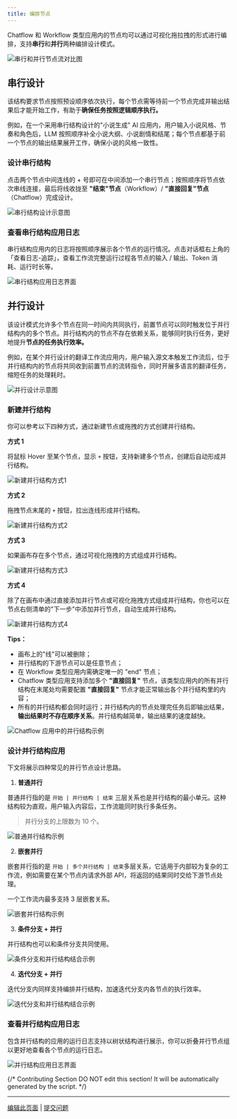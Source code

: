 ```yaml
---
title: 编排节点
---
```


Chatflow 和 Workflow 类型应用内的节点均可以通过可视化拖拉拽的形式进行编排，支持**串行**和**并行**两种编排设计模式。

<Frame caption="上图为串行节点流、下图为并行节点流">
  <img src="https://assets-docs.dify.ai/dify-enterprise-mintlify/zh_CN/guides/workflow/3a087683b42b421d73bf4f4ed224df9c.png" alt="串行和并行节点流对比图" />
</Frame>

## 串行设计

该结构要求节点按照预设顺序依次执行，每个节点需等待前一个节点完成并输出结果后才能开始工作，有助于**确保任务按照逻辑顺序执行。**

例如，在一个采用串行结构设计的"小说生成" AI 应用内，用户输入小说风格、节奏和角色后，LLM 按照顺序补全小说大纲、小说剧情和结尾；每个节点都基于前一个节点的输出结果展开工作，确保小说的风格一致性。

### 设计串行结构

点击两个节点中间连线的 + 号即可在中间添加一个串行节点；按照顺序将节点依次串线连接，最后将线收拢至 **"结束"节点**（Workflow）/ **"直接回复"节点**（Chatflow）完成设计。

<Frame caption="串行结构">
  <img src="https://assets-docs.dify.ai/dify-enterprise-mintlify/zh_CN/guides/workflow/4fbde8db25205e6532550e4da688a839.png" alt="串行结构设计示意图" />
</Frame>

### 查看串行结构应用日志

串行结构应用内的日志将按照顺序展示各个节点的运行情况。点击对话框右上角的 「查看日志-追踪」，查看工作流完整运行过程各节点的输入 / 输出、Token 消耗、运行时长等。

<Frame caption="串行结构应用日志">
  <img src="https://assets-docs.dify.ai/dify-enterprise-mintlify/zh_CN/guides/workflow/46478beb414087e7ce030017d8cb1fbe.png" alt="串行结构应用日志界面" />
</Frame>

## 并行设计

该设计模式允许多个节点在同一时间内共同执行，前置节点可以同时触发位于并行结构内的多个节点。并行结构内的节点不存在依赖关系，能够同时执行任务，更好地提升**节点的任务执行效率。**

例如，在某个并行设计的翻译工作流应用内，用户输入源文本触发工作流后，位于并行结构内的节点将共同收到前置节点的流转指令，同时开展多语言的翻译任务，缩短任务的处理耗时。

<Frame caption="并行设计">
  <img src="https://assets-docs.dify.ai/dify-enterprise-mintlify/zh_CN/guides/workflow/2cd6bb97c75cc3bdaa4a95dd35e637b9.png" alt="并行设计示意图" />
</Frame>

### 新建并行结构

你可以参考以下四种方式，通过新建节点或拖拽的方式创建并行结构。

**方式 1**

将鼠标 Hover 至某个节点，显示 `+` 按钮，支持新建多个节点，创建后自动形成并行结构。

<Frame caption="Type 01">
  <img src="https://assets-docs.dify.ai/dify-enterprise-mintlify/zh_CN/guides/workflow/7ec551351c6483ce8fcd93d4d4c6991f.png" alt="新建并行结构方式1" />
</Frame>

**方式 2**

拖拽节点末尾的 `+` 按钮，拉出连线形成并行结构。

<Frame caption="Type 02">
  <img src="https://assets-docs.dify.ai/dify-enterprise-mintlify/zh_CN/guides/workflow/18009cb97167f3efe3e51829b6cec159.png" alt="新建并行结构方式2" />
</Frame>

**方式 3**

如果画布存在多个节点，通过可视化拖拽的方式组成并行结构。

<Frame caption="Type 03">
  <img src="https://assets-docs.dify.ai/dify-enterprise-mintlify/zh_CN/guides/workflow/ff447ce4bc20f6b51b3497887ad10cf3.png" alt="新建并行结构方式3" />
</Frame>

**方式 4**

除了在画布中通过直接添加并行节点或可视化拖拽方式组成并行结构，你也可以在节点右侧清单的"下一步"中添加并行节点，自动生成并行结构。

<Frame caption="Type 04">
  <img src="https://assets-docs.dify.ai/dify-enterprise-mintlify/zh_CN/guides/workflow/e799c7692999cf2b3659777e43e2c85d.png" alt="新建并行结构方式4" />
</Frame>

**Tips：**

* 画布上的"线"可以被删除；
* 并行结构的下游节点可以是任意节点；
* 在 Workflow 类型应用内需确定唯一的 "end" 节点；
* Chatflow 类型应用支持添加多个 **"直接回复"** 节点，该类型应用内的所有并行结构在末尾处均需要配置 **"直接回复"** 节点才能正常输出各个并行结构里的内容；
* 所有的并行结构都会同时运行；并行结构内的节点处理完任务后即输出结果，**输出结果时不存在顺序关系**。并行结构越简单，输出结果的速度越快。

<Frame caption="Chatflow 应用中的并行结构">
  <img src="https://assets-docs.dify.ai/dify-enterprise-mintlify/zh_CN/guides/workflow/b1744a307c6da7f43cf7f5abb0c2c161.png" alt="Chatflow 应用中的并行结构示例" />
</Frame>

### 设计并行结构应用

下文将展示四种常见的并行节点设计思路。

1. **普通并行**

普通并行指的是 `开始 | 并行结构 | 结束` 三层关系也是并行结构的最小单元。这种结构较为直观，用户输入内容后，工作流能同时执行多条任务。

> 并行分支的上限数为 10 个。

<Frame caption="普通并行">
  <img src="https://assets-docs.dify.ai/dify-enterprise-mintlify/zh_CN/guides/workflow/799ea5b376f0392fbc16ade2740fffa8.png" alt="普通并行结构示例" />
</Frame>

2. **嵌套并行**

嵌套并行指的是 `开始 | 多个并行结构 | 结束`多层关系，它适用于内部较为复杂的工作流，例如需要在某个节点内请求外部 API，将返回的结果同时交给下游节点处理。

一个工作流内最多支持 3 层嵌套关系。

<Frame caption="嵌套并行：2 层嵌套关系">
  <img src="https://assets-docs.dify.ai/dify-enterprise-mintlify/zh_CN/guides/workflow/c15a7deb3fc119dfa6e4d91f1dd9c9f2.png" alt="嵌套并行结构示例" />
</Frame>

3. **条件分支 + 并行**

并行结构也可以和条件分支共同使用。

<Frame caption="条件分支 + 并行">
  <img src="https://assets-docs.dify.ai/dify-enterprise-mintlify/zh_CN/guides/workflow/3a5e12d185efd55f2b84a09da0a61434.png" alt="条件分支和并行结构结合示例" />
</Frame>

4. **迭代分支 + 并行**

迭代分支内同样支持编排并行结构，加速迭代分支内各节点的执行效率。

<Frame caption="迭代分支+并行">
  <img src="https://assets-docs.dify.ai/dify-enterprise-mintlify/zh_CN/guides/workflow/5f659f26df129bbeac87e788b62e4f02.png" alt="迭代分支和并行结构结合示例" />
</Frame>

### 查看并行结构应用日志

包含并行结构的应用的运行日志支持以树状结构进行展示，你可以折叠并行节点组以更好地查看各个节点的运行日志。

<Frame caption="并行结构" width="315">
  <img src="https://assets-docs.dify.ai/dify-enterprise-mintlify/zh_CN/guides/workflow/ad6acb838b58d2e0c8f99669b24aa20d.png" alt="并行结构应用日志界面" />
</Frame>

{/*
Contributing Section
DO NOT edit this section!
It will be automatically generated by the script.
*/}

---

[编辑此页面](https://github.com/langgenius/dify-docs/edit/main/zh-hans/guides/workflow/orchestrate-node.mdx) | [提交问题](https://github.com/langgenius/dify-docs/issues/new?template=docs.yml)

